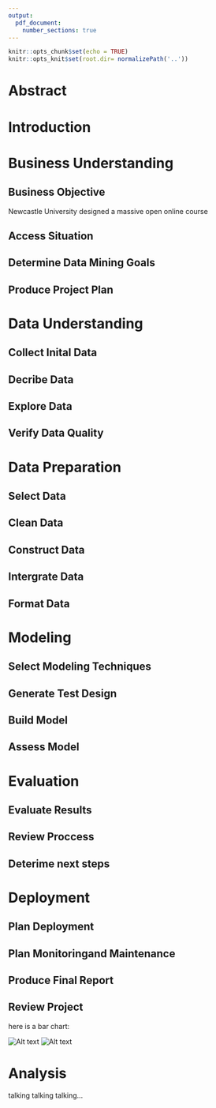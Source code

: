 ```yaml
---
output: 
  pdf_document:
    number_sections: true
---
```


```r
knitr::opts_chunk$set(echo = TRUE)
knitr::opts_knit$set(root.dir= normalizePath('..'))
```

\title
{%
\includegraphics[width=0.5\textwidth]{H:/Documents/FutureLearn/reports/ncl_logo.png}~ 
\\[3cm]
CSC8643: Data Management and Exploratory Data Analysis
}
\author{by Matthew Taylor}
\date{20th November, 2023}
\maketitle


\pagebreak
\tableofcontents
\pagebreak

# Abstract

# Introduction

# Business Understanding
## Business Objective

  Newcastle University designed a massive open online course

## Access Situation
## Determine Data Mining Goals
## Produce Project Plan

# Data Understanding
## Collect Inital Data
## Decribe Data
## Explore Data
## Verify Data Quality

# Data Preparation
## Select Data
## Clean Data
## Construct Data
## Intergrate Data
## Format Data

# Modeling
## Select Modeling Techniques
## Generate Test Design
## Build Model
## Assess Model

# Evaluation
## Evaluate Results
## Review Proccess
## Deterime next steps

# Deployment
## Plan Deployment
## Plan Monitoringand Maintenance
## Produce Final Report
## Review Project

\pagebreak
 
here is a bar chart:

![Alt text](H:/Documents/FutureLearn/graphs/BarChartofCountries.png)
![Alt text](H:/Documents/FutureLearn/graphs/BarChartofCompletion.png)

# Analysis

talking talking talking...